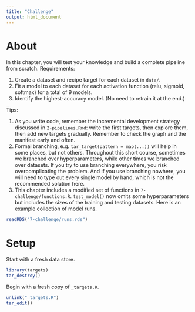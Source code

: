 ```yaml
---
title: "Challenge"
output: html_document
---
```


# About

In this chapter, you will test your knowledge and build a complete pipeline from scratch. Requirements:

1. Create a dataset and recipe target for each dataset in `data/`.
2. Fit a model to each dataset for each activation function (relu, sigmoid, softmax) for a total of 9 models.
3. Identify the highest-accuracy model. (No need to retrain it at the end.)

Tips:

1. As you write code, remember the incremental development strategy discussed in `2-pipelines.Rmd`: write the first targets, then explore them, then add new targets gradually. Remember to check the graph and the manifest early and often.
2. Formal branching, e.g. `tar_target(pattern = map(...))` will help in some places, but not others. Throughout this short course, sometimes we branched over hyperparameters, while other times we branched over datasets. If you try to use branching everywhere, you risk overcomplicating the problem. And if you use branching nowhere, you will need to type out every single model by hand, which is not the recommended solution here.
3. This chapter includes a modified set of functions in `7-challenge/functions.R`. `test_model()` now omits some hyperparameters but includes the sizes of the training and testing datasets. Here is an example collection of model runs.

```r
readRDS("7-challenge/runs.rds")
```

# Setup

Start with a fresh data store.

```r
library(targets)
tar_destroy()
```

Begin with a fresh copy of `_targets.R`.

```r
unlink("_targets.R")
tar_edit()
```
